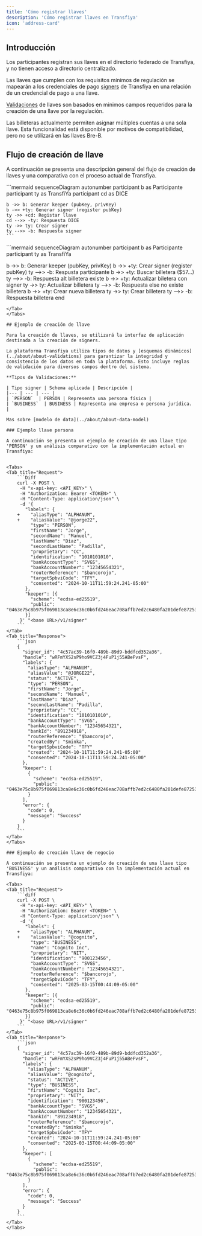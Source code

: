```yaml
---
title: 'Cómo registrar llaves'
description: 'Cómo registrar llaves en Transfiya'
icon: 'address-card'
---
```


## Introducción

Los participantes registran sus llaves en el directorio federado de Transfiya, y no tienen acceso a directorio centralizado.

Las llaves que cumplen con los requisitos mínimos de regulación se mapearán a los credenciales de pago [signers](../about/about-signers) de Transfiya en una relación de un credencial de pago a una llave.

[Validaciones](../about/about-validations) de llaves son basados en minimos campos requeridos para la creación de una llave por la regulación.

<Info>
    Las billeteras actualmente permiten asignar múltiples cuentas a una sola llave. Esta funcionalidad está disponible por motivos de compatibilidad, pero no se utilizará en las llaves Bre-B.
</Info>

## Flujo de creación de llave

A continuación se presenta una descripción general del flujo de creación de llaves y una comparativa con el proceso actual de Transfiya.

<Tabs>
<Tab title="Flujo Bre-B">
    ```mermaid
    sequenceDiagram
    	autonumber
    	participant b as Participante
    	participant ty as TransfiYa
    	participant cd as DICE

    b ->> b: Generar keeper (pubKey, privKey)
    b ->> +ty: Generar signer (register pubKey)
    ty ->> +cd: Registar llave
    cd -->> -ty: Respuesta DICE
    ty ->> ty: Crear signer
    ty -->> -b: Respuesta signer
    ```
  </Tab>
  <Tab title="Flujo actual">
  ```mermaid
  sequenceDiagram
  	autonumber
  	participant b as Participante
  	participant ty as TransfiYa

  b ->> b: Generar keeper (pubKey, privKey)
  b ->> +ty: Crear signer (register pubKey)
  ty -->> -b: Respusta participante
  b ->> +ty: Buscar billetera ($57...)
  ty -->> -b: Respuesta
  alt billetera existe
      b ->> +ty: Actualizar biletera con signer
      ty ->> ty: Actualizar billetera
      ty -->> -b: Respuesta
  else no existe billetera
      b ->> +ty: Crear nueva billetera
      ty ->> ty: Crear billetera
      ty -->> -b: Respuesta billetera
  end
  ```
  </Tab>
</Tabs>

## Ejemplo de creación de llave

Para la creación de llaves, se utilizará la interfaz de aplicación destinada a la creación de signers.

La plataforma Transfiya utiliza tipos de datos y [esquemas dinámicos](../about/about-validations) para garantizar la integridad y consistencia de los datos en toda la plataforma. Esto incluye reglas de validación para diversos campos dentro del sistema.

**Tipos de Validaciones:**

| Tipo signer | Schema aplicada | Descripción |
|--- | --- | --- |
| `PERSON`  | PERSON | Representa una persona física |
| `BUSINESS`  | BUSINESS | Representa una empresa o persona jurídica. |

Mas sobre [modelo de data](../about/about-data-model)

### Ejemplo llave persona

A continuación se presenta un ejemplo de creación de una llave tipo 'PERSON' y un análisis comparativo con la implementación actual en Transfiya:


<Tabs>
  <Tab title="Request">
      ```Diff
      curl -X POST \
       -H "x-api-key: <API_KEY>" \
       -H "Authorization: Bearer <TOKEN>" \
       -H "Content-Type: application/json" \
       -d '{
         "labels": {
      +    "aliasType": "ALPHANUM",
      +    "aliasValue": "@jorge22",
           "type": "PERSON",
           "firstName": "Jorge",
           "secondName": "Manuel",
           "lastName": "Diaz",
           "secondLastName": "Padilla",
           "proprietary": "CC",
           "identification": "1010101010",
           "bankAccountType": "SVGS",
           "bankAccountNumber": "12345654321",
           "routerReference": "$bancorojo",
           "targetSpbviCode": "TFY",
           "consented": "2024-10-11T11:59:24.241-05:00"
         },
         "keeper": [{
           "scheme": "ecdsa-ed25519",
           "public": "0463e75c8b975f069813ca8e6c36c0b6fd246eac708affb7ed2c6480fa201defe8725322d6380ec66e94f6dcb49f635c0ca51296e48da4a12b3ec66582a1297adf"
         }]
       }' "<base URL>/v1/signer"
      ```
  </Tab>
  <Tab title="Response">
      ```json
      {
        "signer_id": "4c57ac39-16f0-489b-89d9-bddfcd352a36",
        "handle": "wRFmYXS2sP9ho9VCZ3j4FuP1j55ABeFvsF",
        "labels": {
          "aliasType": "ALPHANUM",
          "aliasValue": "@JORGE22",
          "status": "ACTIVE",
          "type": "PERSON",
          "firstName": "Jorge",
          "secondName": "Manuel",
          "lastName": "Diaz",
          "secondLastName": "Padilla",
          "proprietary": "CC",
          "identification": "1010101010",
          "bankAccountType": "SVGS",
          "bankAccountNumber": "12345654321",
          "bankId": "891234918",
          "routerReference": "$bancorojo",
          "createdBy": "$minka",
          "targetSpbviCode": "TFY"
          "created": "2024-10-11T11:59:24.241-05:00"
          "consented": "2024-10-11T11:59:24.241-05:00"
        },
        "keeper": [
          {
            "scheme": "ecdsa-ed25519",
            "public": "0463e75c8b975f069813ca8e6c36c0b6fd246eac708affb7ed2c6480fa201defe8725322d6380ec66e94f6dcb49f635c0ca51296e48da4a12b3ec66582a1297adf"
          }
        ],
        "error": {
          "code": 0,
          "message": "Success"
        }
      }
      ```
  </Tab>
</Tabs>

### Ejemplo de creación llave de negocio

A continuación se presenta un ejemplo de creación de una llave tipo 'BUSINESS' y un análisis comparativo con la implementación actual en Transfiya:

<Tabs>
  <Tab title="Request">
      ```diff
      curl -X POST \
       -H "x-api-key: <API_KEY>" \
       -H "Authorization: Bearer <TOKEN>" \
       -H "Content-Type: application/json" \
       -d '{
         "labels": {
      +    "aliasType": "ALPHANUM",
      +    "aliasValue": "@cognito",
           "type": "BUSINESS",
           "name": "Cognito Inc",
           "proprietary": "NIT",
           "identification": "900123456",
           "bankAccountType": "SVGS",
           "bankAccountNumber": "12345654321",
           "routerReference": "$bancorojo",
           "targetSpbviCode": "TFY",
           "consented": "2025-03-15T00:44:09-05:00"
         },
         "keeper": [{
           "scheme": "ecdsa-ed25519",
           "public": "0463e75c8b975f069813ca8e6c36c0b6fd246eac708affb7ed2c6480fa201defe8725322d6380ec66e94f6dcb49f635c0ca51296e48da4a12b3ec66582a1297adf"
         }]
       }' "<base URL>/v1/signer"
      ```
  </Tab>
  <Tab title="Response">
      ```json
      {
        "signer_id": "4c57ac39-16f0-489b-89d9-bddfcd352a36",
        "handle": "wRFmYXS2sP9ho9VCZ3j4FuP1j55ABeFvsF",
        "labels": {
          "aliasType": "ALPHANUM",
          "aliasValue": "@cognito",
          "status": "ACTIVE",
          "type": "BUSINESS",
          "firstName": "Cognito Inc",
          "proprietary": "NIT",
          "identification": "900123456",
          "bankAccountType": "SVGS",
          "bankAccountNumber": "12345654321",
          "bankId": "891234918",
          "routerReference": "$bancorojo",
          "createdBy": "$minka",
          "targetSpbviCode": "TFY"
          "created": "2024-10-11T11:59:24.241-05:00"
          "consented": "2025-03-15T00:44:09-05:00"
        },
        "keeper": [
          {
            "scheme": "ecdsa-ed25519",
            "public": "0463e75c8b975f069813ca8e6c36c0b6fd246eac708affb7ed2c6480fa201defe8725322d6380ec66e94f6dcb49f635c0ca51296e48da4a12b3ec66582a1297adf"
          }
        ],
        "error": {
          "code": 0,
          "message": "Success"
        }
      }
      ```
  </Tab>
</Tabs>
